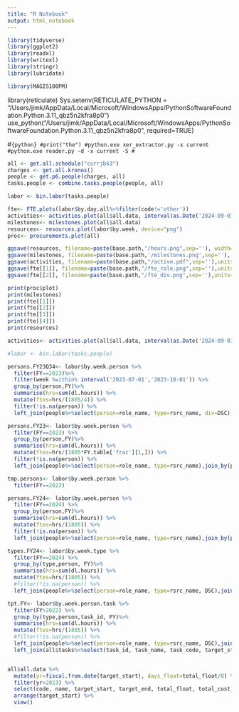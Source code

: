 ```yaml
---
title: "R Notebook"
output: html_notebook
---
```



```r
library(tidyverse)
library(ggplot2)
library(readxl)
library(writexl)
library(stringr)
library(lubridate)

library(MAGIS100PM)
```

library(reticulate)
Sys.setenv(RETICULATE_PYTHON = "/Users/jimk/AppData/Local/Microsoft/WindowsApps/PythonSoftwareFoundation.Python.3.11_qbz5n2kfra8p0")
use_python("/Users/jimk/AppData/Local/Microsoft/WindowsApps/PythonSoftwareFoundation.Python.3.11_qbz5n2kfra8p0", required=TRUE)

#```{python}
#print("the")
#python.exe xer_extractor.py -x current
#python.exe reader.py -d -x current -S
#```


```r
all <- get.all.schedule("currjbk3")
charges <- get.all.kronos()
people <- get.p6.people(charges, all)
tasks.people <- combine.tasks.people(people, all)
```

```r
labor <- bin.labor(tasks.people)
```


```r
fte<- FTE.plots(labor$by.day.all%>%filter(code!='other'))
activities<- activities.plot(all$all.data, interval(as.Date('2024-09-01'),as.Date('2025-11-01')),tcost=1)
milestones<- milestones.plot(all$all.data)
resources<- resources.plot(labor$by.week, device="png")
proc<- procurements.plot(all)
```

```r
ggsave(resources, filename=paste(base.path,"/hours.png",sep=''), width=24, units='in', device='png')
ggsave(milestones, filename=paste(base.path,'/milestones.png',sep=''), width=12, units='in', device="png")
ggsave(activities, filename=paste(base.path,"/active.pdf",sep=''),units="in", height=12, width=24, device="pdf")
ggsave(fte[[1]], filename=paste(base.path,"/fte_role.png",sep=''),units="in", device="png")
ggsave(fte[[2]], filename=paste(base.path,"/fte_div.png",sep=''),units="in", device="png")

```


```r
print(proc$plot)
print(milestones)
print(fte[[1]])
print(fte[[2]])
print(fte[[3]])
print(fte[[4]])
print(resources)
```

```r
activities<- activities.plot(all$all.data, interval(as.Date('2024-09-01'),as.Date('2025-11-01')),tcost=1)
```

```r
#labor <- bin.labor(tasks.people)

persons.FY23Q34<- labor$by.week.person %>%
  filter(FY==2023)%>%
  filter(week %within% interval('2023-07-01','2023-10-01')) %>%
  group_by(person,FY)%>%
  summarise(hrs=sum(dl.hours)) %>% 
  mutate(ftes=hrs/(1805/4)) %>%
  filter(!is.na(person)) %>%
  left_join(people%>%select(person=role_name, type=rsrc_name, div=DSC),join_by(person) )

persons.FY23<- labor$by.week.person %>%
  filter(FY==2023) %>%
  group_by(person,FY)%>%
  summarise(hrs=sum(dl.hours)) %>% 
  mutate(ftes=hrs/(1805*FY.table['frac'][1,])) %>%
  filter(!is.na(person)) %>%
  left_join(people%>%select(person=role_name, type=rsrc_name),join_by(person) )

tmp.persons<- labor$by.week.person %>%
  filter(FY==2023)

persons.FY24<- labor$by.week.person %>%
  filter(FY==2024) %>%
  group_by(person,FY)%>%
  summarise(hrs=sum(dl.hours)) %>% 
  mutate(ftes=hrs/(1805)) %>%
  filter(!is.na(person)) %>%
  left_join(people%>%select(person=role_name, type=rsrc_name),join_by(person) )

types.FY24<- labor$by.week.type %>%
  filter(FY==2024) %>%
  group_by(type,person, FY)%>%
  summarise(hrs=sum(dl.hours)) %>% 
  mutate(ftes=hrs/(1805)) %>%
  #filter(!is.na(person)) %>%
  left_join(people%>%select(person=role_name, type=rsrc_name, DSC),join_by(type,person) )

tpt.FY<- labor$by.week.person.task %>%
  filter(FY>2022) %>%
  group_by(type,person,task_id, FY)%>%
  summarise(hrs=sum(dl.hours)) %>% 
  mutate(ftes=hrs/(1805)) %>%
  #filter(!is.na(person)) %>%
  left_join(people%>%select(person=role_name, type=rsrc_name, DSC),join_by(type,person)) %>%
  left_join(all$tasks%>%select(task_id, task_name, task_code, target_start_date, target_end_date), by=join_by(task_id))



```
```r
all$all.data %>% 
  mutate(yr=fiscal.from.date(target_start), days_float=total_float/8) %>%
  filter(yr>2023) %>%
  select(code, name, target_start, target_end, total_float, total_cost,yr, days_float) %>%
  arrange(target_start) %>%
  view()
```

